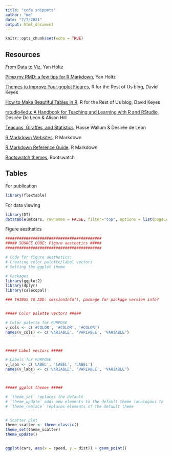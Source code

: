 ```yaml
---
title: "code snippets"
author: "me"
date: "7/7/2021"
output: html_document
---
```


```r
knitr::opts_chunk$set(echo = TRUE)
```


## Resources

[From Data to Viz](https://www.data-to-viz.com/), Yan Holtz

[Pimp my RMD: a few tips for R Markdown](https://holtzy.github.io/Pimp-my-rmd/), Yan Holtz

[Themes to Improve Your ggplot Figures](https://rfortherestofus.com/2019/08/themes-to-improve-your-ggplot-figures/), R for the Rest of Us blog, David Keyes

[How to Make Beautiful Tables in R](https://rfortherestofus.com/2019/11/how-to-make-beautiful-tables-in-r/), R for the Rest of Us blog, David Keyes

[rstudio4edu: A Handbook for Teaching and Learning with R and RStudio](https://rstudio4edu.github.io/rstudio4edu-book/index.html), Desirée De Leon & Alison Hill

[Teacups, Giraffes, and Statistics](https://tinystats.github.io/teacups-giraffes-and-statistics/index.html), Hasse Wallum & Desirée de Leon

[R Markdown Websites](https://garrettgman.github.io/rmarkdown/rmarkdown_websites.html#publishing_websites), R Markdown

[R Markdown Reference Guide](https://www.rstudio.com/wp-content/uploads/2015/03/rmarkdown-reference.pdf?_ga=2.221160731.224025766.1626132262-1549852343.1624994248), R Markdown

[Bootswatch themes](https://bootswatch.com/3/), Bootswatch

## Tables

For publication

```r

library(flextable)

```

For data viewing

```r

library(DT)
datatable(mtcars, rownames = FALSE, filter="top", options = list(pageLength = 5, scrollX=T) )

```

Figure aesthetics 

```r

##########################################
##### SOURCE CODE: Figure aesthetics #####
##########################################

# Code for figure aesthetics:
# Creating color palette/label vectors
# Setting the ggplot theme

# Packages
library(ggplot2)
library(dplyr)
library(calecopal)

### THINGS TO ADD: sessionInfo(), package for package version info?


##### Color palette vectors #####

# Color palette for PURPOSE
v_cols <- c('#COLOR', '#COLOR', '#COLOR')
names(v_cols) <- c('VARIABLE', 'VARIABLE', 'VARIABLE')



##### Label vectors #####

# Labels for PURPOSE
v_labs <- c('LABEL', 'LABEL', 'LABEL')
names(v_labs) <- c('VARIABLE', 'VARIABLE', 'VARIABLE')



##### ggplot themes #####

# `theme_set` replaces the default
# `theme_update` adds new elements to the default theme (analogous to `+`)
# `theme_replace` replaces elements of the default theme


# Scatter plot
theme_scatter <- theme_classic()
theme_set(theme_scatter)
theme_update()


ggplot(cars, aes(x = speed, y = dist)) + geom_point()

```

